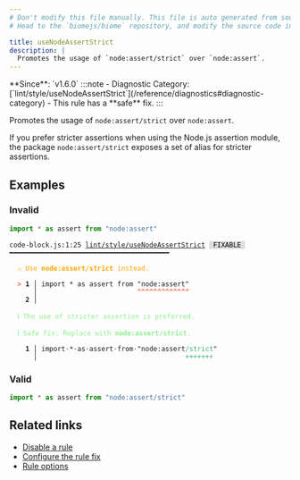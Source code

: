 ```yaml
---
# Don't modify this file manually. This file is auto generated from source, and you will lose your changes next time the website is built.
# Head to the `biomejs/biome` repository, and modify the source code in there.

title: useNodeAssertStrict
description: |
  Promotes the usage of `node:assert/strict` over `node:assert`.
---
```


<Tabs>
<TabItem label="JavaScript (and super languages)" icon="seti:javascript">
**Since**: `v1.6.0`
:::note
- Diagnostic Category: [`lint/style/useNodeAssertStrict`](/reference/diagnostics#diagnostic-category)
- This rule has a **safe** fix.
:::

Promotes the usage of `node:assert/strict` over `node:assert`.

If you prefer stricter assertions when using the Node.js assertion module, the package `node:assert/strict` exposes a set of alias for stricter assertions.

## Examples

### Invalid

```js
import * as assert from "node:assert"
```

<pre class="language-text"><code class="language-text">code-block.js:1:25 <a href="https://biomejs.dev/linter/rules/use-node-assert-strict">lint/style/useNodeAssertStrict</a> <span style="color: #000; background-color: #ddd;"> FIXABLE </span> ━━━━━━━━━━━━━━━━━━━━━━━━━━━━━━━━━━━━━━━━<br /><br />  <strong><span style="color: Orange;">⚠</span></strong> <span style="color: Orange;">Use </span><span style="color: Orange;"><strong>node:assert/strict</strong></span><span style="color: Orange;"> instead.</span><br />  <br />  <strong><span style="color: Tomato;">&gt;</span></strong> <strong>1 │ </strong>import &#42; as assert from &quot;node:assert&quot;<br />   <strong>   │ </strong>                        <strong><span style="color: Tomato;">^</span></strong><strong><span style="color: Tomato;">^</span></strong><strong><span style="color: Tomato;">^</span></strong><strong><span style="color: Tomato;">^</span></strong><strong><span style="color: Tomato;">^</span></strong><strong><span style="color: Tomato;">^</span></strong><strong><span style="color: Tomato;">^</span></strong><strong><span style="color: Tomato;">^</span></strong><strong><span style="color: Tomato;">^</span></strong><strong><span style="color: Tomato;">^</span></strong><strong><span style="color: Tomato;">^</span></strong><strong><span style="color: Tomato;">^</span></strong><strong><span style="color: Tomato;">^</span></strong><br />    <strong>2 │ </strong><br />  <br />  <strong><span style="color: lightgreen;">ℹ</span></strong> <span style="color: lightgreen;">The use of stricter assertion is preferred.</span><br />  <br />  <strong><span style="color: lightgreen;">ℹ</span></strong> <span style="color: lightgreen;">Safe fix</span><span style="color: lightgreen;">: </span><span style="color: lightgreen;">Replace with </span><span style="color: lightgreen;"><strong>node:assert/strict</strong></span><span style="color: lightgreen;">.</span><br />  <br />  <strong>  1 │ </strong>import<span style="opacity: 0.8;">·</span>&#42;<span style="opacity: 0.8;">·</span>as<span style="opacity: 0.8;">·</span>assert<span style="opacity: 0.8;">·</span>from<span style="opacity: 0.8;">·</span>&quot;node:assert<span style="color: MediumSeaGreen;">/</span><span style="color: MediumSeaGreen;">s</span><span style="color: MediumSeaGreen;">t</span><span style="color: MediumSeaGreen;">r</span><span style="color: MediumSeaGreen;">i</span><span style="color: MediumSeaGreen;">c</span><span style="color: MediumSeaGreen;">t</span>&quot;<br />  <strong>    │ </strong>                                    <span style="color: MediumSeaGreen;">+</span><span style="color: MediumSeaGreen;">+</span><span style="color: MediumSeaGreen;">+</span><span style="color: MediumSeaGreen;">+</span><span style="color: MediumSeaGreen;">+</span><span style="color: MediumSeaGreen;">+</span><span style="color: MediumSeaGreen;">+</span> <br /></code></pre>

### Valid

```js
import * as assert from "node:assert/strict"
```

## Related links

- [Disable a rule](/linter/#disable-a-lint-rule)
- [Configure the rule fix](/linter#configure-the-rule-fix)
- [Rule options](/linter/#rule-options)

</TabItem>
</Tabs>

